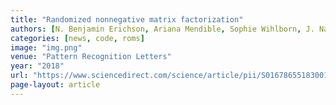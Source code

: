 ```yaml
---
title: "Randomized nonnegative matrix factorization"
authors: [N. Benjamin Erichson, Ariana Mendible, Sophie Wihlborn, J. Nathan Kutz]
categories: [news, code, roms]
image: "img.png"
venue: "Pattern Recognition Letters"
year: "2018"
url: "https://www.sciencedirect.com/science/article/pii/S0167865518300138"
page-layout: article
---
```

